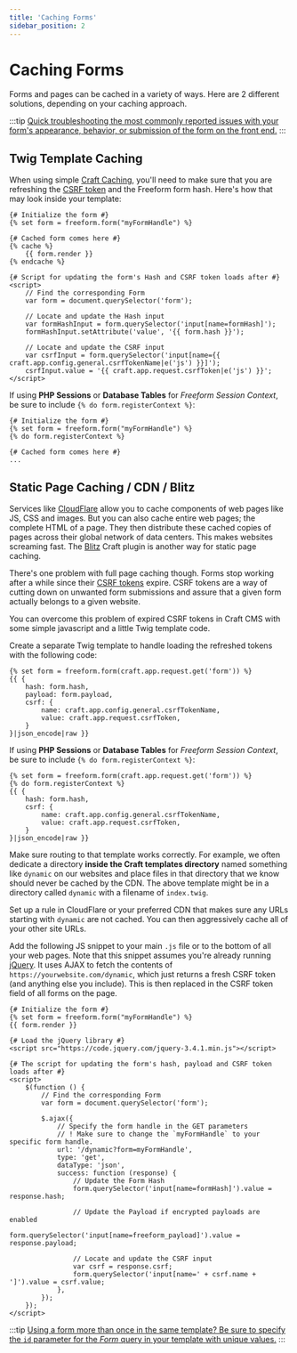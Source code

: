 ```yaml
---
title: 'Caching Forms'
sidebar_position: 2
---
```



# Caching Forms<Badge type="feature" text="Improved in 5.0+" />

Forms and pages can be cached in a variety of ways. Here are 2 different solutions, depending on your caching approach.

:::tip
[Quick troubleshooting the most commonly reported issues with your form's appearance, behavior, or submission of the form on the front end.](guides/troubleshooting-form-issues/)
:::

## Twig Template Caching

When using simple [Craft Caching](https://craftcms.com/docs/5.x/reference/twig/tags.html#cache), you'll need to make sure that you are refreshing the [CSRF token](https://craftcms.com/docs/5.x/development/forms.html#csrf) and the Freeform form hash. Here's how that may look inside your template:

```twig
{# Initialize the form #}
{% set form = freeform.form("myFormHandle") %}

{# Cached form comes here #}
{% cache %}
    {{ form.render }}
{% endcache %}

{# Script for updating the form's Hash and CSRF token loads after #}
<script>
    // Find the corresponding Form
    var form = document.querySelector('form');

    // Locate and update the Hash input
    var formHashInput = form.querySelector('input[name=formHash]');
    formHashInput.setAttribute('value', '{{ form.hash }}');

    // Locate and update the CSRF input
    var csrfInput = form.querySelector('input[name={{ craft.app.config.general.csrfTokenName|e('js') }}]');
    csrfInput.value = '{{ craft.app.request.csrfToken|e('js') }}';
</script>
```

If using **PHP Sessions** or **Database Tables** for _Freeform Session Context_, be sure to include `{% do form.registerContext %}`:

```twig {3}
{# Initialize the form #}
{% set form = freeform.form("myFormHandle") %}
{% do form.registerContext %}

{# Cached form comes here #}
...
```

## Static Page Caching / CDN / Blitz

Services like [CloudFlare](http://cloudflare.com) allow you to cache components of web pages like JS, CSS and images. But you can also cache entire web pages; the complete HTML of a page. They then distribute these cached copies of pages across their global network of data centers. This makes websites screaming fast. The [Blitz](https://plugins.craftcms.com/blitz) Craft plugin is another way for static page caching.

There's one problem with full page caching though. Forms stop working after a while since their [CSRF tokens](https://craftcms.com/docs/5.x/development/forms.html#csrf) expire. CSRF tokens are a way of cutting down on unwanted form submissions and assure that a given form actually belongs to a given website.

You can overcome this problem of expired CSRF tokens in Craft CMS with some simple javascript and a little Twig template code.

<VerticalStepWrapper>
<StepMarkdown>

Create a separate Twig template to handle loading the refreshed tokens with the following code:

```twig
{% set form = freeform.form(craft.app.request.get('form')) %}
{{ {
    hash: form.hash,
    payload: form.payload,
    csrf: {
        name: craft.app.config.general.csrfTokenName,
        value: craft.app.request.csrfToken,
    }
}|json_encode|raw }}
```

If using **PHP Sessions** or **Database Tables** for _Freeform Session Context_, be sure to include `{% do form.registerContext %}`:

```twig {2}
{% set form = freeform.form(craft.app.request.get('form')) %}
{% do form.registerContext %}
{{ {
    hash: form.hash,
    csrf: {
        name: craft.app.config.general.csrfTokenName,
        value: craft.app.request.csrfToken,
    }
}|json_encode|raw }}
```

</StepMarkdown>

<StepMarkdown>

Make sure routing to that template works correctly. For example, we often dedicate a directory **inside the Craft templates directory** named something like `dynamic` on our websites and place files in that directory that we know should never be cached by the CDN. The above template might be in a directory called `dynamic` with a filename of `index.twig`.

</StepMarkdown>

<StepMarkdown>

Set up a rule in CloudFlare or your preferred CDN that makes sure any URLs starting with `dynamic` are not cached. You can then aggressively cache all of your other site URLs.

</StepMarkdown>

<StepMarkdown>

Add the following JS snippet to your main `.js` file or to the bottom of all your web pages. Note that this snippet assumes you're already running [jQuery](https://jquery.com). It uses AJAX to fetch the contents of `https://yourwebsite.com/dynamic`, which just returns a fresh CSRF token (and anything else you include). This is then replaced in the CSRF token field of all forms on the page.

```twig
{# Initialize the form #}
{% set form = freeform.form("myFormHandle") %}
{{ form.render }}

{# Load the jQuery library #}
<script src="https://code.jquery.com/jquery-3.4.1.min.js"></script>

{# The script for updating the form's hash, payload and CSRF token loads after #}
<script>
    $(function () {
        // Find the corresponding Form
        var form = document.querySelector('form');

        $.ajax({
            // Specify the form handle in the GET parameters
            // ! Make sure to change the `myFormHandle` to your specific form handle.
            url: '/dynamic?form=myFormHandle',
            type: 'get',
            dataType: 'json',
            success: function (response) {
                // Update the Form Hash
                form.querySelector('input[name=formHash]').value = response.hash;

                // Update the Payload if encrypted payloads are enabled
                form.querySelector('input[name=freeform_payload]').value = response.payload;

                // Locate and update the CSRF input
                var csrf = response.csrf;
                form.querySelector('input[name=' + csrf.name + ']').value = csrf.value;
            },
        });
    });
</script>
```

</StepMarkdown>
</VerticalStepWrapper>

:::tip
[Using a form more than once in the same template? Be sure to specify the `id` parameter for the _Form_ query in your template with unique values.](guides/multiple-instances-of-same-form/)
:::
